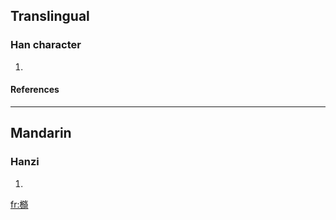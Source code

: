==Translingual==
===Han character===
{{Han char|rn=75|rad=木|as=14|sn=18|four=4892<sub>1</sub>|canj=木卜尸口 (DYSR)}}
# {{defn|Han|sort=木14}}
====References====
{{Han ref|kx=0558.450|dkj=15743|dj=0948.150|hdz=21310.060|uh=6AB9|ud=27321|bh=EFDE|bd=61406}}

----
==Mandarin==
===Hanzi===
{{cmn-hanzi|pin=[[yī]] (yi1)|wg=i<sup>1</sup>}}
# {{defn|Mandarin}}

[[fr:檹]]